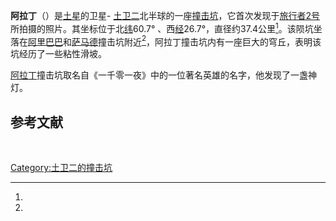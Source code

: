 {{Infobox feature on celestial object
|name=阿拉丁撞擊坑
|type=撞擊坑
|picture=[[File:Aladdin_crater,_Enceladus.jpg|250px]]<br><small>阿拉丁撞击坑（居中）</small>
|location={{Coord|60.69|N|26.66|W|globe:土卫二|notes=<ref name=USGS/>}}
|diameter=37.4 km<ref name=USGS/>
|depth=
|discoverer=[[旅行者2号|旅行者2号]]
|naming=《[[一千零一夜|一千零一夜]]》中發現神燈的人物
}}
'''阿拉丁'''（{{lang-en|Aladdin}}）是[[土星|土星]]的卫星- [[土卫二|土卫二]]北半球的一座[[撞击坑|撞击坑]]，它首次发现于[[旅行者2号|旅行者2号]]所拍摄的照片。其坐标位于北[[纬度|纬]]60.7° 、西[[经度|经]]26.7°，直径约37.4公里<ref name="USGS"/>。该陨坑坐落在[[阿里巴巴_(撞击坑)|阿里巴巴]]和[[萨马德撞击坑|萨马德]]撞击坑附近<ref name="Se-2"/>，阿拉丁撞击坑内有一座巨大的穹丘，表明该坑经历了一些粘性滑坡。

[[阿拉丁|阿拉丁]]撞击坑取名自《一千零一夜》中的一位著名英雄的名字，他发现了一盏神灯。

==参考文献==
{{reflist|refs=
 
<ref name="USGS">{{cite web|title=土卫二: 阿拉丁撞击坑|publisher=美国地质勘探局天体地质学|work=行星命名词典|url=http://planetarynames.wr.usgs.gov/Feature/154|accessdate=2012-02-04|archive-date=2015-01-26|archive-url=https://archive.today/20150126202649/http://planetarynames.wr.usgs.gov/Feature/154|dead-url=no}}</ref>
 
<ref name="Se-2">{{cite web
|title=阿里巴巴撞击坑(Se-2)
|work=PIA12783:土卫二地图集
|publisher=美国宇航局/卡西尼成像团队
|url=http://photojournal.jpl.nasa.gov/figures/PIA12783_full_3.jpg
|accessdate=2012-02-04
|archive-date=2015-02-14
|archive-url=https://web.archive.org/web/20150214235313/http://photojournal.jpl.nasa.gov/figures/PIA12783_full_3.jpg
|dead-url=no
}}</ref>
}}
 
{{DEFAULTSORT:阿拉丁撞击坑}}
[[Category:土卫二的撞击坑|Category:土卫二的撞击坑]]
 
{{Crater-stub}}
{{土卫二}}